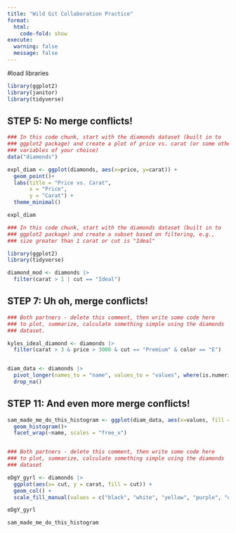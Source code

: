 ```yaml
---
title: "Wild Git Collaboration Practice"
format: 
  html:
    code-fold: show
execute: 
  warning: false
  message: false
---
```



#load libraries
```r
library(ggplot2)
library(janitor)
library(tidyverse)
```


## STEP 5: No merge conflicts!

```r
### In this code chunk, start with the diamonds dataset (built in to
### ggplot2 package) and create a plot of price vs. carat (or some other
### variables of your choice)
data("diamonds")

expl_diam <- ggplot(diamonds, aes(x=price, y=carat)) +
  geom_point()+
  labs(title = "Price vs. Carat",
       x = "Price",
       y = "Carat") +
  theme_minimal()

expl_diam
```

```r
### In this code chunk, start with the diamonds dataset (built in to
### ggplot2 package) and create a subset based on filtering, e.g., 
### size greater than 1 carat or cut is "Ideal"

library(ggplot2)
library(tidyverse)

diamond_mod <- diamonds |>
  filter(carat > 1 | cut == "Ideal")

```

## STEP 7: Uh oh, merge conflicts!

```r

### Both partners - delete this comment, then write some code here
### to plot, summarize, calculate something simple using the diamonds
### dataset.

kyles_ideal_diamond <- diamonds |>
  filter(carat > 3 & price > 3000 & cut == "Premium" & color == "E")


diam_data <- diamonds |>
  pivot_longer(names_to = "name", values_to = "values", where(is.numeric)) |>
  drop_na()

```

## STEP 11: And even more merge conflicts!

```r

sam_made_me_do_this_histogram <- ggplot(diam_data, aes(x=values, fill = "lightpink")) +
  geom_histogram()+
  facet_wrap(~name, scales = "free_x")


### Both partners - delete this comment, then write some code here
### to plot, summarize, calculate something simple using the diamonds
### dataset

eDgY_gyrl <- diamonds |>
  ggplot(aes(x= cut, y = carat, fill = cut)) +
  geom_col() +
  scale_fill_manual(values = c("black", "white", "yellow", "purple", "orange"))

eDgY_gyrl

sam_made_me_do_this_histogram

```

